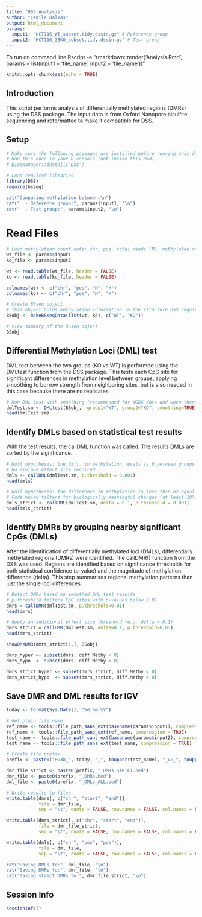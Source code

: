 ```yaml
---
title: "DSS Analysis"
author: "Cemile Balkas"
output: html_document
params:
  input1: "HCT116_WT_subset.tidy.dssin.gz" # Reference group 
  input2: "HCT116_3BKO_subset.tidy.dssin.gz" # Test group
---
```


To run on command line Rscript -e "rmarkdown::render('Analysis.Rmd', params = list(input1 = 'file_name', input2 = 'file_name'))"

```r
knitr::opts_chunk$set(echo = TRUE)
```

## Introduction

This script performs analysis of differentially methylated regions (DMRs) using the DSS package. The input data is from Oxford Nanopore bisulfite sequencing and reformatted to make it compatible for DSS.

## Setup

```r
# Make sure the following packages are installed before running this document:
# Run this once in your R console (not inside this Rmd)
# BiocManager::install("DSS")

# Load required libraries
library(DSS)
require(bsseq)

```


```r
cat("Comparing methylation between:\n")
cat("  - Reference group:", params$input1, "\n")
cat("  - Test group:", params$input2, "\n")

```

# Read Files

```r
# Load methylation count data: chr, pos, total reads (N), methylated reads (X)
wt_file <- params$input1
ko_file <- params$input2

wt <- read.table(wt_file, header = FALSE)
ko <- read.table(ko_file, header = FALSE)

colnames(wt) <- c("chr", "pos", "N", "X")
colnames(ko) <- c("chr", "pos", "N", "X")

# Create BSseq object
# This object holds methylation information in the structure DSS requires
BSobj <- makeBSseqData(list(wt, ko), c("WT", "KO"))

# View summary of the BSseq object
BSobj
```

##  Differential Methylation Loci (DML) test

DML test between the two groups (KO vs WT) is performed using the DMLtest function from the DSS package. This tests each CpG site for significant differences in methylation level between groups, applying smoothing to borrow strength from neighboring sites, but is also needed in this case because there are no replicates. 

```r
# Run DML test with smoothing (recommended for WGBS data and when there are no replicates)
dmlTest.sm <- DMLtest(BSobj,  group1="WT", group2="KO", smoothing=TRUE)
head(dmlTest.sm)
```
## Identify DMLs based on statistical test results

With the test results, the callDML function was called. The results DMLs are sorted by the significance.

```r
# Null hypothesis: the diff. in methylation levels is 0 between groups (mu1 = mu2)
# No minimum effect size required
dmls <- callDML(dmlTest.sm, p.threshold = 0.001)
head(dmls)

# Null hypothesis: the difference in methylation is less than or equal to delta (|mu1 - mu2| ≤ 0.1)
# Code below filters for biologically meaningful changes (at least 10%)
dmls_strict <- callDML(dmlTest.sm, delta = 0.1, p.threshold = 0.001)
head(dmls_strict)
```

## Identify DMRs by grouping nearby significant CpGs (DMLs)

After the identification of differentially methylated loci (DMLs), differentially methylated regions (DMRs) were identified. The callDMR() function from the DSS was used. Regions are identified based on significance thresholds for both statistical confidence (p-value) and the magnitude of methylation difference (delta). This step summarises regional methylation patterns than just the single loci differences.

```r
# Detect DMRs based on smoothed DML test results
# p.threshold filters CpG sites with p-values below 0.01
dmrs = callDMR(dmlTest.sm, p.threshold=0.01)
head(dmrs)

# Apply an additional effect size threshold (e.g. delta = 0.1)
dmrs_strict = callDMR(dmlTest.sm, delta=0.1, p.threshold=0.05)
head(dmrs_strict)

showOneDMR(dmrs_strict[1,], BSobj)

```

```r
dmrs_hyper <- subset(dmrs, diff.Methy < 0)
dmrs_hypo  <- subset(dmrs, diff.Methy > 0)

dmrs_strict_hyper <- subset(dmrs_strict, diff.Methy < 0)
dmrs_strict_hypo  <- subset(dmrs_strict, diff.Methy > 0)
```



## Save DMR and DML results for IGV

```r
today <- format(Sys.Date(), "%d_%m_%Y")

# Get plain file name
ref_name <- tools::file_path_sans_ext(basename(params$input1), compression = TRUE)
ref_name <- tools::file_path_sans_ext(ref_name, compression = TRUE)
test_name <- tools::file_path_sans_ext(basename(params$input2), compression = TRUE)
test_name <- tools::file_path_sans_ext(test_name, compression = TRUE)

# Create file prefix
prefix <- paste0("HG38_", today, "_", toupper(test_name), "_VS_", toupper(ref_name))

dmr_file_strict <- paste0(prefix, "_DMRs_STRICT.bed")
dmr_file <- paste0(prefix, "_DMRs.bed")
dml_file <- paste0(prefix, "_DMLs_ALL.bed")

# Write results to files
write.table(dmrs[, c("chr", "start", "end")],
            file = dmr_file,
            sep = "\t", quote = FALSE, row.names = FALSE, col.names = FALSE)

write.table(dmrs_strict[, c("chr", "start", "end")],
            file = dmr_file_strict,
            sep = "\t", quote = FALSE, row.names = FALSE, col.names = FALSE)

write.table(dmls[, c("chr", "pos", "pos")],
            file = dml_file,
            sep = "\t", quote = FALSE, row.names = FALSE, col.names = FALSE)

cat("Saving DMLs to:", dml_file, "\n")
cat("Saving DMRs to:", dmr_file, "\n")
cat("Saving strict DMRs to:", dmr_file_strict, "\n")
```


## Session Info

```r
sessionInfo()
```



